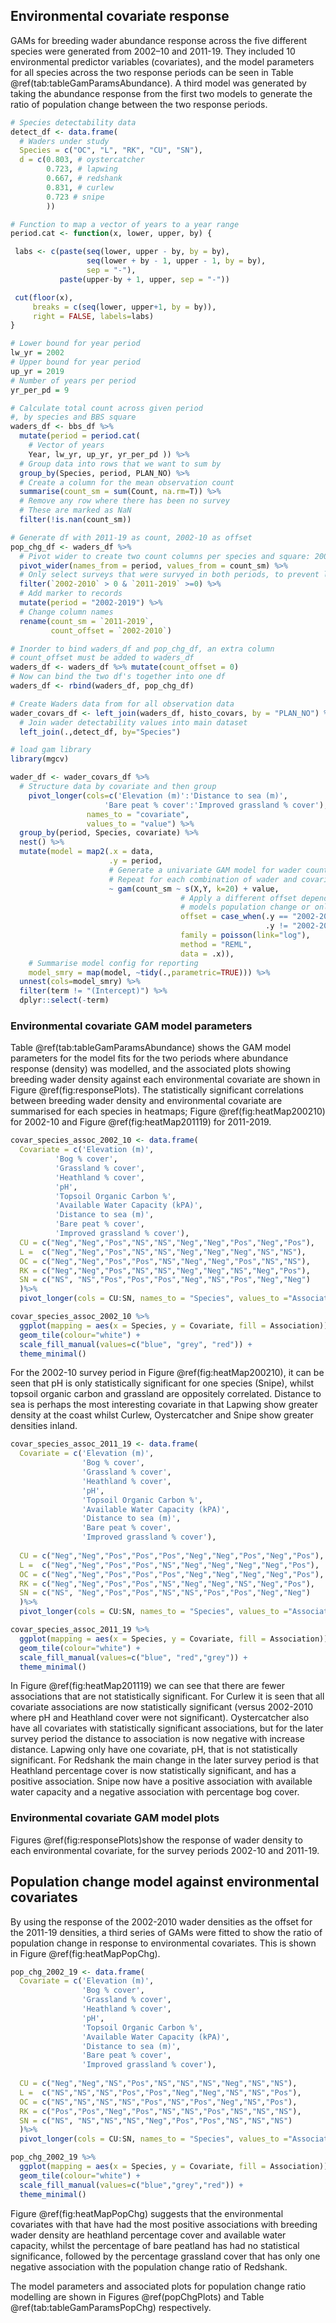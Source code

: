 ## Environmental covariate response

GAMs for breeding wader abundance response across the five different species were generated from 2002–10 and 2011-19. They included 10 environmental predictor variables (covariates), and the model parameters for all species across the two response periods can be seen in Table \@ref(tab:tableGamParamsAbundance). A third model was generated by taking the abundance response from the first two models to generate the ratio of population change between the two response periods.

```r
# Species detectability data
detect_df <- data.frame(
  # Waders under study
  Species = c("OC", "L", "RK", "CU", "SN"),
  d = c(0.803, # oystercatcher 
        0.723, # lapwing
        0.667, # redshank
        0.831, # curlew
        0.723 # snipe
        )) 

# Function to map a vector of years to a year range
period.cat <- function(x, lower, upper, by) {

 labs <- c(paste(seq(lower, upper - by, by = by),
                 seq(lower + by - 1, upper - 1, by = by),
                 sep = "-"),
           paste(upper-by + 1, upper, sep = "-"))

 cut(floor(x), 
     breaks = c(seq(lower, upper+1, by = by)),
     right = FALSE, labels=labs)
}

# Lower bound for year period
lw_yr = 2002
# Upper bound for year period
up_yr = 2019
# Number of years per period
yr_per_pd = 9

# Calculate total count across given period
#, by species and BBS square
waders_df <- bbs_df %>%
  mutate(period = period.cat(
    # Vector of years
    Year, lw_yr, up_yr, yr_per_pd )) %>%
  # Group data into rows that we want to sum by
  group_by(Species, period, PLAN_NO) %>%
  # Create a column for the mean observation count
  summarise(count_sm = sum(Count, na.rm=T)) %>%
  # Remove any row where there has been no survey
  # These are marked as NaN
  filter(!is.nan(count_sm))

# Generate df with 2011-19 as count, 2002-10 as offset
pop_chg_df <- waders_df %>%
  # Pivot wider to create two count columns per species and square: 2002-2010 and 2011-2019
  pivot_wider(names_from = period, values_from = count_sm) %>%
  # Only select surveys that were survyed in both periods, to prevent ln blow up! 
  filter(`2002-2010` > 0 & `2011-2019` >=0) %>%
  # Add marker to records
  mutate(period = "2002-2019") %>%
  # Change column names
  rename(count_sm = `2011-2019`,
         count_offset = `2002-2010`)

# Inorder to bind waders_df and pop_chg_df, an extra column
# count_offset must be added to waders_df
waders_df <- waders_df %>% mutate(count_offset = 0)
# Now can bind the two df's together into one df
waders_df <- rbind(waders_df, pop_chg_df)

# Create Waders data from for all observation data
wader_covars_df <- left_join(waders_df, histo_covars, by = "PLAN_NO") %>%
  # Join wader detectability values into main dataset
  left_join(.,detect_df, by="Species")
```


```r
# load gam library
library(mgcv)

wader_df <- wader_covars_df %>% 
  # Structure data by covariate and then group
    pivot_longer(cols=c('Elevation (m)':'Distance to sea (m)',
                     'Bare peat % cover':'Improved grassland % cover'), 
                 names_to = "covariate",
                 values_to = "value") %>%
  group_by(period, Species, covariate) %>%
  nest() %>%
  mutate(model = map2(.x = data,
                      .y = period,
                      # Generate a univariate GAM model for wader count against covariate (value).
                      # Repeat for each combination of wader and covariate 
                      ~ gam(count_sm ~ s(X,Y, k=20) + value,
                                      # Apply a different offset depending on whether this gam
                                      # models population change or only covariate response
                                      offset = case_when(.y == "2002-2019" ~ log(count_offset), 
                                                         .y != "2002-2019" ~ log(d) + log(9)),
                                      family = poisson(link="log"),
                                      method = "REML",
                                      data = .x)),
    # Summarise model config for reporting
    model_smry = map(model, ~tidy(.,parametric=TRUE))) %>%
  unnest(cols=model_smry) %>%
  filter(term != "(Intercept)") %>%
  dplyr::select(-term)

```

### Environmental covariate GAM model parameters

Table \@ref(tab:tableGamParamsAbundance) shows the GAM model parameters for the model fits for the two periods where abundance response (density) was modelled, and the associated plots showing breeding wader density against each environmental covariate are shown in Figure \@ref(fig:responsePlots). The statistically significant correlations between breeding wader density and environmental covariate are summarised for each species in heatmaps; Figure \@ref(fig:heatMap200210) for 2002-10 and Figure \@ref(fig:heatMap201119) for 2011-2019. 

```r
covar_species_assoc_2002_10 <- data.frame(
  Covariate = c('Elevation (m)',
          'Bog % cover', 
          'Grassland % cover', 
          'Heathland % cover', 
          'pH', 
          'Topsoil Organic Carbon %', 
          'Available Water Capacity (kPA)',
          'Distance to sea (m)', 
          'Bare peat % cover', 
          'Improved grassland % cover'),
  CU = c("Neg","Neg","Pos","NS","NS","Neg","Neg","Pos","Neg","Pos"),
  L =  c("Neg","Neg","Pos","NS","NS","Neg","Neg","Neg","NS","NS"),
  OC = c("Neg","Neg","Pos","Pos","NS","Neg","Neg","Pos","NS","NS"),
  RK = c("Neg","Neg","Pos","NS","NS","Neg","Neg","NS","Neg","Pos"),
  SN = c("NS", "NS","Pos","Pos","Pos","Neg","NS","Pos","Neg","Neg")
  )%>%
  pivot_longer(cols = CU:SN, names_to = "Species", values_to ="Association")

covar_species_assoc_2002_10 %>% 
  ggplot(mapping = aes(x = Species, y = Covariate, fill = Association)) +
  geom_tile(colour="white") + 
  scale_fill_manual(values=c("blue", "grey", "red")) +
  theme_minimal()
```
For the 2002-10 survey period in Figure \@ref(fig:heatMap200210), it can be seen that pH is only statistically significant for one species (Snipe), whilst topsoil organic carbon and grassland are oppositely correlated. Distance to sea is perhaps the most interesting covariate in that Lapwing show greater density at the coast whilst Curlew, Oystercatcher and Snipe show greater densities inland. 

```r
covar_species_assoc_2011_19 <- data.frame(
  Covariate = c('Elevation (m)',
                'Bog % cover', 
                'Grassland % cover', 
                'Heathland % cover', 
                'pH', 
                'Topsoil Organic Carbon %', 
                'Available Water Capacity (kPA)',
                'Distance to sea (m)', 
                'Bare peat % cover', 
                'Improved grassland % cover'),
  
  CU = c("Neg","Neg","Pos","Pos","Pos","Neg","Neg","Pos","Neg","Pos"),
  L =  c("Neg","Neg","Pos","Pos","NS","Neg","Neg","Neg","Neg","Pos"),
  OC = c("Neg","Neg","Pos","Pos","Pos","Neg","Neg","Neg","Neg","Pos"),
  RK = c("Neg","Neg","Pos","Pos","NS","Neg","Neg","NS","Neg","Pos"),
  SN = c("NS", "Neg","Pos","Pos","NS","NS","Pos","Pos","Neg","Neg")
  )%>%
  pivot_longer(cols = CU:SN, names_to = "Species", values_to ="Association")

covar_species_assoc_2011_19 %>% 
  ggplot(mapping = aes(x = Species, y = Covariate, fill = Association)) +
  geom_tile(colour="white") + 
  scale_fill_manual(values=c("blue", "red","grey")) +
  theme_minimal()
```

In Figure \@ref(fig:heatMap201119) we can see that there are fewer associations that are not statistically significant. For Curlew it is seen that all covariate associations are now statistically significant (versus 2002-2010 where pH and Heathland cover were not significant). Oystercatcher also have all covariates with statistically significant associations, but for the later survey period the distance to association is now negative with increase distance. Lapwing only have one covariate, pH, that is not statistically significant. For Redshank the main change in the later survey period is that Heathland percentage cover is now statistically significant, and has a positive association. Snipe now have a positive association with available water capacity and a negative association with percentage bog cover.

### Environmental covariate GAM model plots 

Figures \@ref(fig:responsePlots)show the response of wader density to each environmental covariate, for the survey periods 2002-10 and 2011-19.

## Population change model against environmental covariates

By using the response of the 2002-2010 wader densities as the offset for the 2011-19 densities, a third series of GAMs were fitted to show the ratio of population change in response to environmental covariates. This is shown in Figure \@ref(fig:heatMapPopChg).

```r
pop_chg_2002_19 <- data.frame(
  Covariate = c('Elevation (m)',
                'Bog % cover', 
                'Grassland % cover', 
                'Heathland % cover', 
                'pH', 
                'Topsoil Organic Carbon %', 
                'Available Water Capacity (kPA)',
                'Distance to sea (m)', 
                'Bare peat % cover', 
                'Improved grassland % cover'),
  
  CU = c("Neg","Neg","NS","Pos","NS","NS","NS","Neg","NS","NS"),
  L =  c("NS","NS","NS","Pos","Pos","Neg","Neg","NS","NS","Pos"),
  OC = c("NS","NS","NS","NS","Pos","NS","Pos","Neg","NS","Pos"),
  RK = c("Pos","Pos","Neg","Pos","NS","NS","Pos","NS","NS","NS"),
  SN = c("NS", "NS","NS","NS","Neg","Pos","Pos","NS","NS","NS")
  )%>%
  pivot_longer(cols = CU:SN, names_to = "Species", values_to ="Association")

pop_chg_2002_19 %>% 
  ggplot(mapping = aes(x = Species, y = Covariate, fill = Association)) +
  geom_tile(colour="white") + 
  scale_fill_manual(values=c("blue","grey","red")) +
  theme_minimal()
```

Figure \@ref(fig:heatMapPopChg) suggests that the environmental covariates with that have had the most positive associations with breeding wader density are heathland percentage cover and available water capacity, whilst the percentage of bare peatland has had no statistical significance, followed by the percentage grassland cover that has only one negative association with the population change ratio of Redshank.

The model parameters and associated plots for population change ratio modelling are shown in Figures \@ref(popChgPlots) and Table \@ref(tab:tableGamParamsPopChg) respectively.


